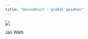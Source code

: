 ```yaml
---
title: "Gesundheit - global gesehen"
---
```



::: {#fig-gr}
![](assets/JanWaelti.png)

Jan Wälti

:::

